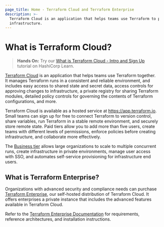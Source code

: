 ```yaml
---
page_title: Home - Terraform Cloud and Terraform Enterprise
description: >-
  Terraform Cloud is an application that helps teams use Terraform to provision
  infrastructure.
---
```


# What is Terraform Cloud?

> **Hands On:** Try our [What is Terraform Cloud - Intro and Sign Up](https://learn.hashicorp.com/tutorials/terraform/cloud-sign-up?in=terraform/cloud-get-started) tutorial on HashiCorp Learn.

[Terraform Cloud](/cloud) is an application that helps teams use Terraform together. It manages Terraform runs in a consistent and reliable environment, and includes easy access to shared state and secret data, access controls for approving changes to infrastructure, a private registry for sharing Terraform modules, detailed policy controls for governing the contents of Terraform configurations, and more.

Terraform Cloud is available as a hosted service at <https://app.terraform.io>. Small teams can sign up for free to connect Terraform to version control, share variables, run Terraform in a stable remote environment, and securely store remote state. Paid tiers allow you to add more than five users, create teams with different levels of permissions, enforce policies before creating infrastructure, and collaborate more effectively.

The [Business tier](https://www.hashicorp.com/products/terraform/editions/cloud) allows large organizations to scale to multiple concurrent runs, create infrastructure in private environments, manage user access with SSO, and automates self-service provisioning for infrastructure end users.

## What is Terraform Enterprise?

Organizations with advanced security and compliance needs can purchase [Terraform Enterprise](/enterprise), our self-hosted distribution of Terraform Cloud. It offers enterprises a private instance that includes the advanced features available in Terraform Cloud.

Refer to the [Terraform Enterprise Documentation](/enterprise) for requirements, reference architectures, and installation instructions.

